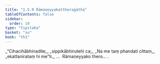 ```yaml
---
title: "1.5.9 Rāmaṇeyyakattheragāthā"
tableOfContents: false
sidebar:
  order: 10
type: "tipitaka"
basket: "su"
book: "th1"
---
```



<DynamicBreadcrumb />

<Division number="49" book="th1">

<Paragraph number="111" type="verses" book="th1">
_“Cihacihābhinadite,_  
_sippikābhirutehi ca;_  
_Na me taṃ phandati cittaṃ,_  
_ekattanirataṃ hi me”ti._  


</Paragraph>
</Division>

<Paragraph number="112" type="center" book="th1">
…  Rāmaṇeyyako thero… .
</Paragraph>